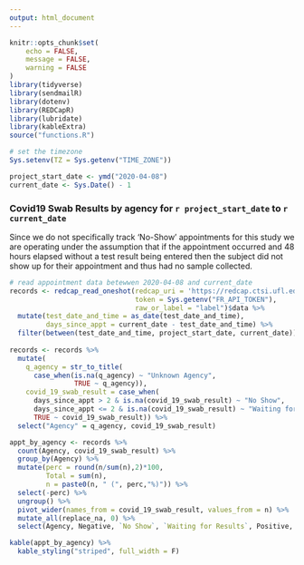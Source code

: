 ```yaml
---
output: html_document
---
```


```r
knitr::opts_chunk$set(
	echo = FALSE,
	message = FALSE,
	warning = FALSE
)
library(tidyverse)
library(sendmailR)
library(dotenv)
library(REDCapR)
library(lubridate)
library(kableExtra)
source("functions.R")

# set the timezone
Sys.setenv(TZ = Sys.getenv("TIME_ZONE"))

project_start_date <- ymd("2020-04-08")
current_date <- Sys.Date() - 1
```

### Covid19 Swab Results by agency for `r project_start_date` to `r current_date`
Since we do not specifically track ‘No-Show’ appointments for this study we are operating under the assumption that if the appointment occurred and 48 hours elapsed without a test result being entered then the subject did not show up for their appointment and thus had no sample collected.
```r
# read appointment data betewwen 2020-04-08 and current_date 
records <- redcap_read_oneshot(redcap_uri = 'https://redcap.ctsi.ufl.edu/redcap/api/',
                               token = Sys.getenv("FR_API_TOKEN"),
                               raw_or_label = "label")$data %>% 
  mutate(test_date_and_time = as_date(test_date_and_time),
         days_since_appt = current_date - test_date_and_time) %>% 
  filter(between(test_date_and_time, project_start_date, current_date))  
  
records <- records %>%
  mutate(
    q_agency = str_to_title(
      case_when(is.na(q_agency) ~ "Unknown Agency",
                TRUE ~ q_agency)),
    covid_19_swab_result = case_when(
      days_since_appt > 2 & is.na(covid_19_swab_result) ~ "No Show",
      days_since_appt <= 2 & is.na(covid_19_swab_result) ~ "Waiting for Results",
      TRUE ~ covid_19_swab_result)) %>%
  select("Agency" = q_agency, covid_19_swab_result)

appt_by_agency <- records %>% 
  count(Agency, covid_19_swab_result) %>%  
  group_by(Agency) %>% 
  mutate(perc = round(n/sum(n),2)*100,
         Total = sum(n),
         n = paste0(n, " (", perc,"%)")) %>% 
  select(-perc) %>% 
  ungroup() %>% 
  pivot_wider(names_from = covid_19_swab_result, values_from = n) %>% 
  mutate_all(replace_na, 0) %>% 
  select(Agency, Negative, `No Show`, `Waiting for Results`, Positive, Total)

kable(appt_by_agency) %>% 
  kable_styling("striped", full_width = F)
```
